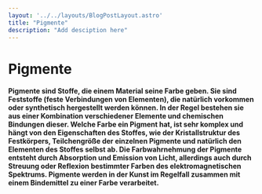 ```yaml
---
layout: '../../layouts/BlogPostLayout.astro'
title: "Pigmente"
description: "Add desciption here"
---
```


# Pigmente

#### Pigmente sind Stoffe, die einem Material seine Farbe geben. Sie sind Feststoffe (feste Verbindungen von Elementen), die natürlich vorkommen oder synthetisch hergestellt werden können. In der Regel bestehen sie aus einer Kombination verschiedener Elemente und chemischen Bindungen dieser. Welche Farbe ein Pigment hat, ist sehr komplex und hängt von den Eigenschaften des Stoffes, wie der Kristallstruktur des Festkörpers, Teilchengröße der einzelnen Pigmente und natürlich den Elementen des Stoffes selbst ab. Die Farbwahrnehmung der Pigmente entsteht durch Absorption und Emission von Licht, allerdings auch durch Streuung oder Reflexion bestimmter Farben des elektromagnetischen Spektrums. Pigmente werden in der Kunst im Regelfall zusammen mit einem Bindemittel zu einer Farbe verarbeitet.